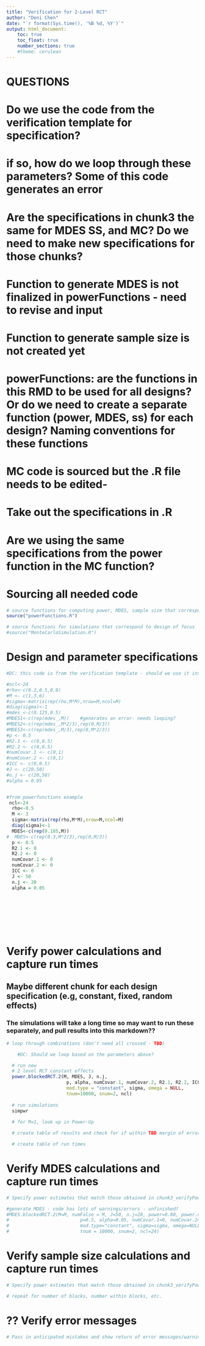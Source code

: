 ```yaml
---
title: "Verification for 2-Level RCT"
author: "Deni Chen"
date: "`r format(Sys.time(), '%B %d, %Y')`"
output: html_document:
    toc: true
    toc_float: true
    number_sections: true
    #theme: cerulean
---
```


# QUESTIONS
#   Do we use the code from the verification template for specification?
#     if so, how do we loop through these parameters? Some of this code generates an error
#   Are the specifications in chunk3 the same for MDES SS, and MC? Do we need to make new specifications for those chunks?
#   Function to generate MDES is not finalized in powerFunctions - need to revise and input 
#   Function to generate sample size is not created yet

#   powerFunctions: are the functions in this RMD to be used for all designs? Or do we need to create a separate function (power, MDES, ss) for       each design? Naming conventions for these functions

#   MC code is sourced but the .R file needs to be edited-
#     Take out the specifications in .R
#     Are we using the same specifications from the power function in the MC function?



# Sourcing all needed code 

```r
# source functions for computing power, MDES, sample size that correspond to design of focus
source("powerFunctions.R")

# source functions for simulations that correspond to design of focus
#source("MonteCarloSimulation.R")
```


# Design and parameter specifications

```r
#DC: this code is from the verification template - should we use it instead of the code below that was taken from powerFunctions.Rmd?

#ncl<-24
#rho<-c(0.2,0.5,0.8)
#M <- c(1,3,6)
#sigma<-matrix(rep(rho,M*M),nrow=M,ncol=M)
#diag(sigma)<-1
#mdes_<-c(0.125,0.5)
#MDES1<-c(rep(mdes_,M))    #generates an error- needs looping?
#MDES2<-c(rep(mdes_,M*2/3),rep(0,M/3))
#MDES3<-c(rep(mdes_,M/3),rep(0,M*2/3))
#p <- 0.5
#R2.1 <- c(0,0.5)
#R2.2 <- c(0,0.5)
#numCovar.1 <- c(0,1)
#numCovar.2 <- c(0,1)
#ICC <- c(0,0.5)
#J <- c(20,50)
#n.j <- c(20,50)
#alpha = 0.05


#from powerfunctions example 
 ncl<-24
  rho<-0.5
  M <- 3
  sigma<-matrix(rep(rho,M*M),nrow=M,ncol=M)
  diag(sigma)<-1
  MDES<-c(rep(0.185,M))
#  MDES<-c(rep(0.3,M*2/3),rep(0,M/3))
  p <- 0.5
  R2.1 <- 0
  R2.2 <- 0
  numCovar.1 <- 0
  numCovar.2 <- 0
  ICC <- 0
  J <- 50
  n.j <- 20
  alpha = 0.05

  
  
  

  
  
```

# Verify power calculations and capture run times

## Maybe different chunk for each design specification (e.g, constant, fixed, random effects)

### The simulations will take a long time so may want to run these separately, and pull results into this markdown??

```r
# loop through combinations (don't need all crossed - TBD)

    #DC: Should we loop based on the parameters above?

  # run new
  # 2 level RCT constant effects
  power.blockedRCT.2(M, MDES, J, n.j,
                      p, alpha, numCovar.1, numCovar.2, R2.1, R2.2, ICC, 
                      mod.type = "constant", sigma, omega = NULL,
                      tnum=10000, snum=2, ncl)
    
  # run simulations
  simpwr
  
  # for M=1, look up in Power-Up

  # create table of results and check for if within TBD margin of error

  # create table of run times

```

# Verify MDES calculations and capture run times

```r

# Specify power estimates that match those obtained in chunk3_verifyPower (grab from final table/matrix) and corresponding sample size - and check that returned MDES is correct

#generate MDES - code has lots of warnings/errors - unfinished?
#MDES.blockedRCT.2(M=M, numFalse = M, J=50, n.j=20, power=0.80, power.definition = "min2", MTP = "BF", marginError = 0.005,
#                          p=0.5, alpha=0.05, numCovar.1=0, numCovar.2=0, R2.1=0, R2.2=0, ICC=0, 
#                          mod.type="constant", sigma=sigma, omega=NULL,
#                          tnum = 10000, snum=2, ncl=24)


```

# Verify sample size calculations and capture run times

```r

# Specify power estimates that match those obtained in chunk3_verifyPower (grab from final table/matrix) and corresponding MDES - and check that returned sample size is correct

# repeat for number of blocks, number within blocks, etc. 

```

# ?? Verify error messages


```r

# Pass in anticipated mistakes and show return of error messages/warnings?

```


